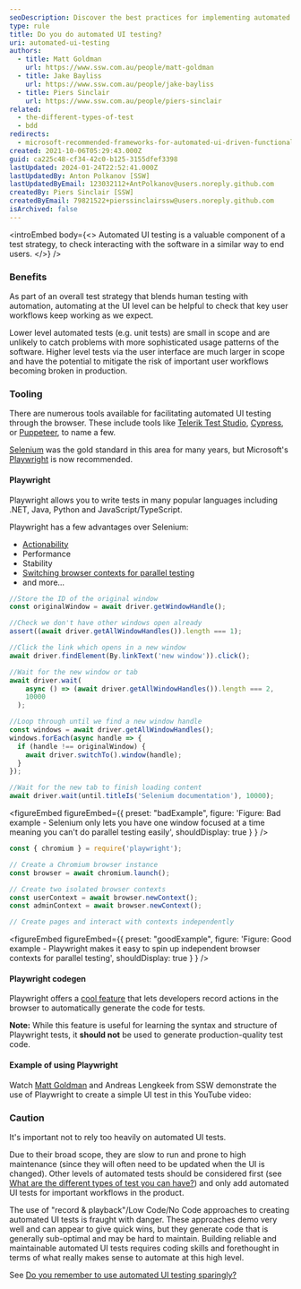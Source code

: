 ```yaml
---
seoDescription: Discover the best practices for implementing automated UI testing with tools like Playwright and learn when to use it effectively in your test strategy.
type: rule
title: Do you do automated UI testing?
uri: automated-ui-testing
authors:
  - title: Matt Goldman
    url: https://www.ssw.com.au/people/matt-goldman
  - title: Jake Bayliss
    url: https://www.ssw.com.au/people/jake-bayliss
  - title: Piers Sinclair
    url: https://www.ssw.com.au/people/piers-sinclair
related:
  - the-different-types-of-test
  - bdd
redirects:
  - microsoft-recommended-frameworks-for-automated-ui-driven-functional-testing
created: 2021-10-06T05:29:43.000Z
guid: ca225c48-cf34-42c0-b125-3155dfef3398
lastUpdated: 2024-01-24T22:52:41.000Z
lastUpdatedBy: Anton Polkanov [SSW]
lastUpdatedByEmail: 123032112+AntPolkanov@users.noreply.github.com
createdBy: Piers Sinclair [SSW]
createdByEmail: 79821522+pierssinclairssw@users.noreply.github.com
isArchived: false
---
```

<introEmbed
  body={<>
Automated UI testing is a valuable component of a test strategy, to check interacting with the software in a similar way to end users.
  </>}
/>
### Benefits

As part of an overall test strategy that blends human testing with automation, automating at the UI level can be helpful to check that key user workflows keep working as we expect.

Lower level automated tests (e.g. unit tests) are small in scope and are unlikely to catch problems with more sophisticated usage patterns of the software. Higher level tests via the user interface are much larger in scope and have the potential to mitigate the risk of important user workflows becoming broken in production.

### Tooling

There are numerous tools available for facilitating automated UI testing through the browser. These include tools like [Telerik Test Studio](https://www.telerik.com/teststudio/), [Cypress](https://www.cypress.io/), or [Puppeteer](https://pptr.dev/), to name a few.

[Selenium](https://www.selenium.dev/) was the gold standard in this area for many years, but Microsoft's [Playwright](https://playwright.dev/) is now recommended.

#### Playwright

Playwright allows you to write tests in many popular languages including .NET, Java, Python and JavaScript/TypeScript.

Playwright has a few advantages over Selenium:

* [Actionability](https://playwright.dev/docs/actionability/)
* Performance
* Stability
* [Switching browser contexts for parallel testing](https://playwright.dev/docs/browser-contexts#browser-context)
* and more...

```JavaScript
//Store the ID of the original window
const originalWindow = await driver.getWindowHandle();

//Check we don't have other windows open already
assert((await driver.getAllWindowHandles()).length === 1);

//Click the link which opens in a new window
await driver.findElement(By.linkText('new window')).click();

//Wait for the new window or tab
await driver.wait(
    async () => (await driver.getAllWindowHandles()).length === 2,
    10000
  );

//Loop through until we find a new window handle
const windows = await driver.getAllWindowHandles();
windows.forEach(async handle => {
  if (handle !== originalWindow) {
    await driver.switchTo().window(handle);
  }
});

//Wait for the new tab to finish loading content
await driver.wait(until.titleIs('Selenium documentation'), 10000);
```

<figureEmbed figureEmbed={{
  preset: "badExample",
  figure: 'Figure: Bad example - Selenium only lets you have one window focused at a time meaning you can\'t do parallel testing easily',
  shouldDisplay: true
} } />


```JavaScript
const { chromium } = require('playwright');

// Create a Chromium browser instance
const browser = await chromium.launch();

// Create two isolated browser contexts
const userContext = await browser.newContext();
const adminContext = await browser.newContext();

// Create pages and interact with contexts independently
```

<figureEmbed figureEmbed={{
  preset: "goodExample",
  figure: 'Figure: Good example - Playwright makes it easy to spin up independent browser contexts for parallel testing',
  shouldDisplay: true
} } />


#### Playwright codegen

Playwright offers a [cool feature](https://playwright.dev/docs/cli/#generate-code) that lets developers record actions in the browser to automatically generate the code for tests.

**Note:** While this feature is useful for learning the syntax and structure of Playwright tests, it **should not** be used to generate production-quality test code.

#### Example of using Playwright

Watch [Matt Goldman](https://www.ssw.com.au/people/matt-goldman) and Andreas Lengkeek from SSW demonstrate the use of Playwright to create a simple UI test in this YouTube video:

<youtubeEmbed url="https://www.youtube.com/watch?v=2hibiFfuPao" description="" />

### Caution

It's important not to rely too heavily on automated UI tests.

Due to their broad scope, they are slow to run and prone to high maintenance (since they will often need to be updated when the UI is changed). Other levels of automated tests should be considered first (see [What are the different types of test you can have?](/the-different-types-of-test)) and only add automated UI tests for important workflows in the product.

The use of "record & playback"/Low Code/No Code approaches to creating automated UI tests is fraught with danger. These approaches demo very well and can appear to give quick wins, but they generate code that is generally sub-optimal and may be hard to maintain. Building reliable and maintainable automated UI tests requires coding skills and forethought in terms of what really makes sense to automate at this high level.

See [Do you remember to use automated UI testing sparingly?](/automated-ui-testing-sparingly/)
